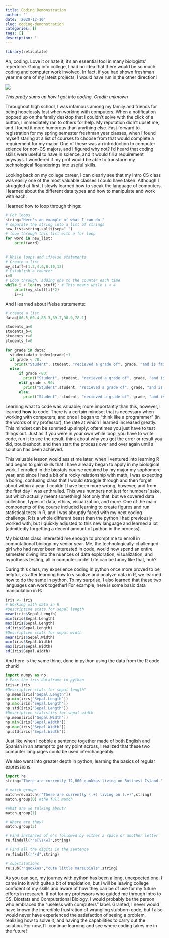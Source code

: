 ```yaml
---
title: Coding Demonstration
author: ''
date: '2020-12-10'
slug: coding-demonstration
categories: []
tags: []
description: ''
---
```


```R
library(reticulate)
```

Ah, coding. Love it or hate it, it's an essential tool in many biologists' repertoire. Going into college, I had no idea that there would be so much coding and computer work involved. In fact, if you had shown freshman year me one of my latest projects, I would have run in the other direction!

![](/post/2020-12-10-coding-demonstration_files/Baby Corn Snake.jpg)

*This pretty sums up how I got into coding. Credit: unknown*

Throughout high school, I was infamous among my family and friends for being hopelessly lost when working with computers. When a notification popped up on the family desktop that I couldn't solve with the click of a button, I immediately ran to others for help. My reputation didn't upset me, and I found it more humorous than anything else. Fast forward to registration for my spring semester freshman year classes, when I found myself staring at a list of courses to choose from that would complete a requirement for my major. One of these was an introduction to computer science for non-CS majors, and I figured why not? I'd heard that coding skills were useful to have in science, and it would fill a requirement anyways. I wondered if my prof would be able to transform my technological flounderings into useful skills. 

Looking back on my college career, I can clearly see that my Intro CS class was easily one of the most valuable classes I could have taken. Although I struggled at first, I slowly learned how to speak the language of computers. I learned about the different data types and how to manipulate and work with each.

I learned how to loop through things:

```python
# For loops
string="Here's an example of what I can do."
# separate the string into a list of strings
new_list=string.split(sep=" ")
# loop through this list with a for loop
for word in new_list:
    print(word)

    
# While loops and if/else statements
# Create a list
my_stuff=[1,2,4,6,8,10,12]
# Establish a counter
i=0
# Loop through, adding one to the counter each time
while i < len(my_stuff): # This means while i < 4
    print(my_stuff[i]*2)
    i+=1 
```

And I learned about if/else statements:

```python
# create a list
data=[86.5,60.4,88.3,89.7,90.0,78.1]

students_a=0
students_b=0
students_c=0
students_f=0

for grade in data:
  student=data.index(grade)+1
  if grade < 70:
    print("Student", student, "recieved a grade of", grade, "and is failing.")
  else:
      if grade <80:
        print("Student", student, "recieved a grade of", grade, "and is passing with a C.")
      elif grade < 90:
        print("Student",student, "recieved a grade of", grade, "and is passing with a B.")
      else: 
        print("Student", student, "recieved a grade of", grade, "and is passing with an A!")
```

Learning what to code was valuable; more importantly than this, however, I learned **how** to code. There is a certain mindset that is necessary when working with computers, and once I began to "think like a programmer" (in the words of my professor), the rate at which I learned increased greatly. This mindset can be summed up simply: oftentimes you just have to test things out. Just as if you were in your own while loop, you have to write code, run it to see the result, think about why you got the error or result you did, troubleshoot, and then start the process over and over again until a solution has been achieved. 

This valuable lesson would assist me later, when I ventured into learning R and began to gain skills that I have already began to apply in my biological work. I enrolled in the biostats course required by my major my sophomore year, and since I had a bit of a rocky relationship with math, I was expecting a boring, confusing class that I would struggle through and then forget about within a year. I couldn't have been more wrong, however, and from the first day I was enthralled. This was numbers not just for numbers' sake, but which actually meant something! Not only that, but we covered data collection, types of data, ethics, visualization, and more. One of the main components of the course included learning to create figures and run statistical tests in R, and I was abruptly faced with my next coding challenge. R is a whole different beast than the python I had previously worked with, but I quickly adjusted to this new language and learned a lot (admittedly forgetting a decent amount of python in the process).

My biostats class interested me enough to prompt me to enroll in computational biology my senior year. Me, the technologically-challenged girl who had never been interested in code, would now spend an entire semester diving into the nuances of data exploration, visualization, and hypothesis testing, all in computer code! Life can be funny like that, huh? 

During this class, my experience coding in python once more proved to be helpful, as after learning how to visualize and analyze data in R, we learned how to do the same in python. To my surprise, I also learned that these two languages can work together! For example, here is some basic data manipulation in R: 

```R
iris <- iris
# Working with data in R
#Descriptive stats for sepal length
mean(iris$Sepal.Length)
min(iris$Sepal.Length)
max(iris$Sepal.Length)
sd(iris$Sepal.Length)
#Descriptive stats for sepal width
mean(iris$Sepal.Width)
min(iris$Sepal.Width)
max(iris$Sepal.Width)
sd(iris$Sepal.Width)
```

And here is the same thing, done in python using the data from the R code chunk!

```python
import numpy as np
# Pass the iris dataframe to python
iris=r.iris
#Descriptive stats for sepal length"
np.mean(iris["Sepal.Length"])
np.min(iris["Sepal.Length"])
np.max(iris["Sepal.Length"])
np.std(iris["Sepal.Length"])
#Descriptive statistics for sepal width
np.mean(iris["Sepal.Width"])
np.min(iris["Sepal.Width"])
np.max(iris["Sepal.Width"])
np.std(iris["Sepal.Width"])
```

Just like when I cobble a sentence together made of both English and Spanish in an attempt to get my point across, I realized that these two computer languages could be used interchangeably. 


We also went into greater depth in python, learning the basics of regular expressions: 

```python
import re
string="There are currently 12,000 quokkas living on Rottnest Island."

# match groups
match=re.match(r"There are currently (.+) living on (.+)",string)
match.group(0) #the full match
```
```python
#What are we talking about?
match.group(1) 
```
```python
# Where are they?
match.group(2)
```
```python
# Find instances of e's followed by either a space or another letter
re.findall(r"e[\s\w]",string)
```

```python
# Find all the digits in the sentence
re.findall(r"\d",string)
```

```python
# substitutions
re.sub(r"quokkas","cute little marsupials",string)
```

As you can see, my journey with python has been a long, unexpected one. I came into it with quite a bit of trepidation, but I will be leaving college confident of my skills and aware of how they can be of use for my future efforts in research. If not for my professors who guided me through Intro to CS, Biostats and Computational Biology, I would probably be the person who embraced the "useless with computers" label. Granted, I never would have known the incredible frustration of wrangling stubborn code, but I also would never have experienced the satisfaction of seeing a problem, realizing how to solve it, and having the capabilities to carry out the solution. For now, I'll continue learning and see where coding takes me in the future!